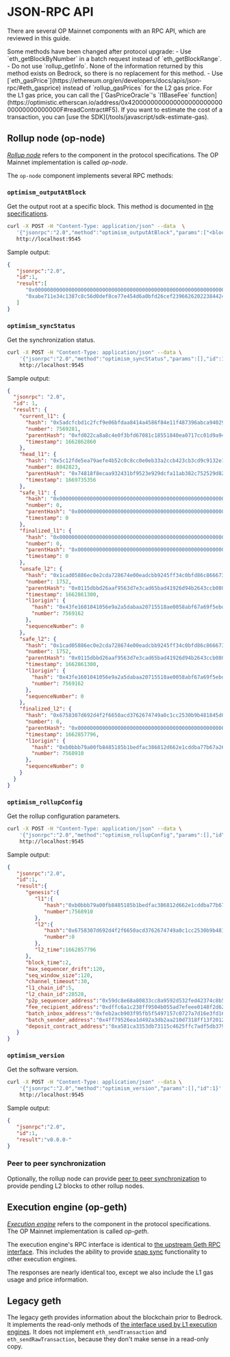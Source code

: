 
# JSON-RPC API

There are several OP Mainnet components with an RPC API, which are reviewed in this guide.

<Callout type="warning">
Some methods have been changed after protocol upgrade:
- Use `eth_getBlockByNumber` in a batch request instead of `eth_getBlockRange`.
- Do not use `rollup_getInfo`. None of the information returned by this method exists on Bedrock, so there is no replacement for this method.
- Use [`eth_gasPrice`](https://ethereum.org/en/developers/docs/apis/json-rpc/#eth_gasprice) instead of `rollup_gasPrices` for the L2 gas price. 
  For the L1 gas price, you can call the [`GasPriceOracle`'s `l1BaseFee` function](https://optimistic.etherscan.io/address/0x420000000000000000000000000000000000000F#readContract#F5).
  If you want to estimate the cost of a transaction, you can [use the SDK](/tools/javascript/sdk-estimate-gas).
</Callout>

## Rollup node (op-node)


[*Rollup node*](https://github.com/ethereum-optimism/optimism/blob/65ec61dde94ffa93342728d324fecf474d228e1f/specs/rollup-node.md) refers to the component in the protocol specifications. 
The OP Mainnet implementation is called *op-node*.

The `op-node` component implements several RPC methods:

### `optimism_outputAtBlock`

Get the output root at a specific block.
This method is documented in [the specifications](https://github.com/ethereum-optimism/optimism/blob/65ec61dde94ffa93342728d324fecf474d228e1f/specs/rollup-node.md#output-method-api).

```sh
curl -X POST -H "Content-Type: application/json" --data  \
   '{"jsonrpc":"2.0","method":"optimism_outputAtBlock","params":["<block_number>"],"id":1}' \
   http://localhost:9545
```

Sample output:

```json
{
   "jsonrpc":"2.0",
   "id":1,
   "result":[
      "0x0000000000000000000000000000000000000000000000000000000000000000",
      "0xabe711e34c1387c8c56d0def8ce77e454d6a0bfd26cef2396626202238442421"
   ]
}
```

### `optimism_syncStatus`

Get the synchronization status.

```sh
curl -X POST -H "Content-Type: application/json" --data \
    '{"jsonrpc":"2.0","method":"optimism_syncStatus","params":[],"id":1}'  \
    http://localhost:9545
```

Sample output:

```json
{
  "jsonrpc": "2.0",
  "id": 1,
  "result": {
    "current_l1": {
      "hash": "0x5adcfcbd1c2fcf9e06bfdaa8414a4586f84e11f487396abca940299eb0ed2da5",
      "number": 7569281,
      "parentHash": "0xfd022ca8a8c4e0f3bfd67081c18551840ea0717cc01d9a94601e1e41e92616d3",
      "timestamp": 1662862860
    },
    "head_l1": {
      "hash": "0x5c12fde5ea79aefe4b52c0c8cc0e0eb33a2ccb423cb3cd9c9132e18ad42e89b6",
      "number": 8042823,
      "parentHash": "0x74818f8ecaa932431bf9523e929dcfa11ab382c752529d8271a24810884a2551",
      "timestamp": 1669735356
    },
    "safe_l1": {
      "hash": "0x0000000000000000000000000000000000000000000000000000000000000000",
      "number": 0,
      "parentHash": "0x0000000000000000000000000000000000000000000000000000000000000000",
      "timestamp": 0
    },
    "finalized_l1": {
      "hash": "0x0000000000000000000000000000000000000000000000000000000000000000",
      "number": 0,
      "parentHash": "0x0000000000000000000000000000000000000000000000000000000000000000",
      "timestamp": 0
    },
    "unsafe_l2": {
      "hash": "0x1cad05886ec0e2cda728674e00eadcbb9245ff34c0bfd86c866673a615c1c43a",
      "number": 1752,
      "parentHash": "0x0115dbbd26aaf9563d7e3cad65bad41926d94b2643ccb080f71e394c2c3d62a3",
      "timestamp": 1662861300,
      "l1origin": {
        "hash": "0x43fe1601041056e9a2a5dabaa20715518ae0058abf67a69f5ebdd53b1f6ff02f",
        "number": 7569162
      },
      "sequenceNumber": 0
    },
    "safe_l2": {
      "hash": "0x1cad05886ec0e2cda728674e00eadcbb9245ff34c0bfd86c866673a615c1c43a",
      "number": 1752,
      "parentHash": "0x0115dbbd26aaf9563d7e3cad65bad41926d94b2643ccb080f71e394c2c3d62a3",
      "timestamp": 1662861300,
      "l1origin": {
        "hash": "0x43fe1601041056e9a2a5dabaa20715518ae0058abf67a69f5ebdd53b1f6ff02f",
        "number": 7569162
      },
      "sequenceNumber": 0
    },
    "finalized_l2": {
      "hash": "0x6758307d692d4f2f6650acd3762674749a0c1cc2530b9b481845d0f8ee1bd456",
      "number": 0,
      "parentHash": "0x0000000000000000000000000000000000000000000000000000000000000000",
      "timestamp": 1662857796,
      "l1origin": {
        "hash": "0xb0bbb79a00fb8485185b1bedfac386812d662e1cddba77b67a26e1ed9ba8f0ec",
        "number": 7568910
      },
      "sequenceNumber": 0
    }
  }
}
```

### `optimism_rollupConfig`

Get the rollup configuration parameters.

```sh
curl -X POST -H "Content-Type: application/json" --data \
    '{"jsonrpc":"2.0","method":"optimism_rollupConfig","params":[],"id":1}'  \
    http://localhost:9545
```

Sample output:

```json
{
   "jsonrpc":"2.0",
   "id":1,
   "result":{
      "genesis":{
         "l1":{
            "hash":"0xb0bbb79a00fb8485185b1bedfac386812d662e1cddba77b67a26e1ed9ba8f0ec",
            "number":7568910
         },
         "l2":{
            "hash":"0x6758307d692d4f2f6650acd3762674749a0c1cc2530b9b481845d0f8ee1bd456",
            "number":0
         },
         "l2_time":1662857796
      },
      "block_time":2,
      "max_sequencer_drift":120,
      "seq_window_size":120,
      "channel_timeout":30,
      "l1_chain_id":5,
      "l2_chain_id":28528,
      "p2p_sequencer_address":"0x59dc8e68a80833cc8a9592d532fed42374c8b5dc",
      "fee_recipient_address":"0xdffc6a1c238ff9504b055ad7efeee0148f2d62bd",
      "batch_inbox_address":"0xfeb2acb903f95fb5f5497157c0727a7d16e3fd16",
      "batch_sender_address":"0x4ff79526ea1d492a3db2aa210d7318ff13f2012c",
      "deposit_contract_address":"0xa581ca3353db73115c4625ffc7adf5db379434a8"
   }
}
```

### `optimism_version`

Get the software version.

```sh
curl -X POST -H "Content-Type: application/json" --data \
    '{"jsonrpc":"2.0","method":"optimism_version","params":[],"id":1}' \
    http://localhost:9545
```

Sample output:

```json
{
   "jsonrpc":"2.0",
   "id":1,
   "result":"v0.0.0-"
}
```

### Peer to peer synchronization

Optionally, the rollup node can provide [peer to peer synchronization](https://github.com/ethereum-optimism/optimism/blob/65ec61dde94ffa93342728d324fecf474d228e1f/specs/rollup-node-p2p.md) to provide pending L2 blocks to other rollup nodes.


## Execution engine (op-geth)


[*Execution engine*](https://github.com/ethereum-optimism/optimism/blob/65ec61dde94ffa93342728d324fecf474d228e1f/specs/rollup-node.md) refers to the component in the protocol specifications. 
The OP Mainnet implementation is called *op-geth*.

The execution engine's RPC interface is identical to [the upstream Geth RPC interface](https://geth.ethereum.org/docs/rpc/server). This includes the ability to provide [snap sync](https://github.com/ethereum/devp2p/blob/master/caps/snap.md) functionality to other execution engines.

The responses are nearly identical too, except we also include the L1 gas usage and price information.

## Legacy geth

The legacy geth provides information about the blockchain prior to Bedrock.
It implements the read-only methods of [the interface used by L1 execution engines](https://playground.open-rpc.org/?schemaUrl=https://raw.githubusercontent.com/ethereum/execution-apis/assembled-spec/openrpc.json&uiSchema%5BappBar%5D%5Bui:splitView%5D=false&uiSchema%5BappBar%5D%5Bui:input%5D=false&uiSchema%5BappBar%5D%5Bui:examplesDropdown%5D=false).
It does not implement `eth_sendTransaction` and `eth_sendRawTransaction`, because they don't make sense in a read-only copy.